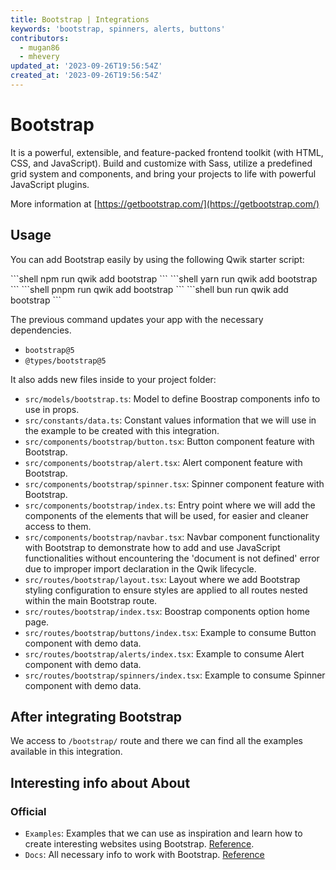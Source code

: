 ```yaml
---
title: Bootstrap | Integrations
keywords: 'bootstrap, spinners, alerts, buttons'
contributors:
  - mugan86
  - mhevery
updated_at: '2023-09-26T19:56:54Z'
created_at: '2023-09-26T19:56:54Z'
---
```



# Bootstrap

It is a powerful, extensible, and feature-packed frontend toolkit (with HTML, CSS, and JavaScript). Build and customize with Sass, utilize a predefined grid system and components, and bring your projects to life with powerful JavaScript plugins.

More information at [https://getbootstrap.com/](https://getbootstrap.com/)

## Usage

You can add Bootstrap easily by using the following Qwik starter script:

<PackageManagerTabs>
  <span q:slot="npm">
```shell
npm run qwik add bootstrap
```
  </span>
  <span q:slot="yarn">
```shell
yarn run qwik add bootstrap
```
  </span>
  <span q:slot="pnpm">
```shell
pnpm run qwik add bootstrap
```
  </span>
  <span q:slot="bun">
```shell
bun run qwik add bootstrap
```
  </span>
</PackageManagerTabs>

The previous command updates your app with the necessary dependencies.

- `bootstrap@5`
- `@types/bootstrap@5`

It also adds new files inside to your project folder:

- `src/models/bootstrap.ts`: Model to define Boostrap components info to use in props.
- `src/constants/data.ts`: Constant values information that we will use in the example to be created with this integration.
- `src/components/bootstrap/button.tsx`: Button component feature with Bootstrap.
- `src/components/bootstrap/alert.tsx`: Alert component feature with Bootstrap.
- `src/components/bootstrap/spinner.tsx`: Spinner component feature with Bootstrap.
- `src/components/bootstrap/index.ts`: Entry point where we will add the components of the elements that will be used, for easier and cleaner access to them.
- `src/components/bootstrap/navbar.tsx`: Navbar component functionality with Bootstrap to demonstrate how to add and use JavaScript functionalities without encountering the 'document is not defined' error due to improper import declaration in the Qwik lifecycle.
- `src/routes/bootstrap/layout.tsx`: Layout where we add Bootstrap styling configuration to ensure styles are applied to all routes nested within the main Bootstrap route.
- `src/routes/bootstrap/index.tsx`: Boostrap components option home page.
- `src/routes/bootstrap/buttons/index.tsx`: Example to consume Button component with demo data.
- `src/routes/bootstrap/alerts/index.tsx`: Example to consume Alert component with demo data.
- `src/routes/bootstrap/spinners/index.tsx`: Example to consume Spinner component with demo data.

## After integrating Bootstrap

We access to `/bootstrap/` route and there we can find all the examples available in this integration.

## Interesting info about About

### Official

- `Examples`: Examples that we can use as inspiration and learn how to create interesting websites using Bootstrap. [Reference](https://getbootstrap.com/docs/5.3/examples/).
- `Docs`: All necessary info to work with Bootstrap. [Reference](https://getbootstrap.com/docs/5.3/getting-started/introduction/)
